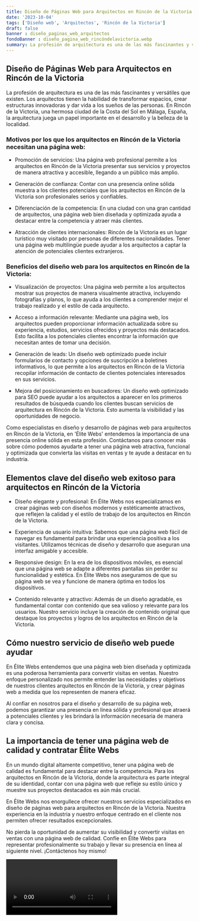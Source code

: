 ```yaml
---
title: Diseño de Páginas Web para Arquitectos en Rincón de la Victoria
date: '2023-10-04'
tags: ['Diseño web', 'Arquitectos', 'Rincón de la Victoria']
draft: false
banner : diseño_paginas_web_arquitectos
fondoBanner : diseño_pagina_web_rincóndelavictoria.webp
summary: La profesión de arquitectura es una de las más fascinantes y versátiles que existen. Los arquitectos tienen la habilidad de transformar espacios, crear estructuras innovadoras y dar vida a los sueños de las personas. En Rincón de la Victoria, una hermosa ciudad de la Costa del Sol en Málaga, España, la arquitectura juega un papel importante en el desarrollo y la belleza de la localidad. 
---
```


## Diseño de Páginas Web para Arquitectos en Rincón de la Victoria

La profesión de arquitectura es una de las más fascinantes y versátiles que existen. Los arquitectos tienen la habilidad de transformar espacios, crear estructuras innovadoras y dar vida a los sueños de las personas. En Rincón de la Victoria, una hermosa ciudad de la Costa del Sol en Málaga, España, la arquitectura juega un papel importante en el desarrollo y la belleza de la localidad. 

### Motivos por los que los arquitectos en Rincón de la Victoria necesitan una página web:

- Promoción de servicios: Una página web profesional permite a los arquitectos en Rincón de la Victoria presentar sus servicios y proyectos de manera atractiva y accesible, llegando a un público más amplio.

- Generación de confianza: Contar con una presencia online sólida muestra a los clientes potenciales que los arquitectos en Rincón de la Victoria son profesionales serios y confiables.

- Diferenciación de la competencia: En una ciudad con una gran cantidad de arquitectos, una página web bien diseñada y optimizada ayuda a destacar entre la competencia y atraer más clientes.

- Atracción de clientes internacionales: Rincón de la Victoria es un lugar turístico muy visitado por personas de diferentes nacionalidades. Tener una página web multilingüe puede ayudar a los arquitectos a captar la atención de potenciales clientes extranjeros.

### Beneficios del diseño web para los arquitectos en Rincón de la Victoria:

- Visualización de proyectos: Una página web permite a los arquitectos mostrar sus proyectos de manera visualmente atractiva, incluyendo fotografías y planos, lo que ayuda a los clientes a comprender mejor el trabajo realizado y el estilo de cada arquitecto.

- Acceso a información relevante: Mediante una página web, los arquitectos pueden proporcionar información actualizada sobre su experiencia, estudios, servicios ofrecidos y proyectos más destacados. Esto facilita a los potenciales clientes encontrar la información que necesitan antes de tomar una decisión.

- Generación de leads: Un diseño web optimizado puede incluir formularios de contacto y opciones de suscripción a boletines informativos, lo que permite a los arquitectos en Rincón de la Victoria recopilar información de contacto de clientes potenciales interesados en sus servicios.

- Mejora del posicionamiento en buscadores: Un diseño web optimizado para SEO puede ayudar a los arquitectos a aparecer en los primeros resultados de búsqueda cuando los clientes buscan servicios de arquitectura en Rincón de la Victoria. Esto aumenta la visibilidad y las oportunidades de negocio.

Como especialistas en diseño y desarrollo de páginas web para arquitectos en Rincón de la Victoria, en 'Élite Webs' entendemos la importancia de una presencia online sólida en esta profesión. Contáctanos para conocer más sobre cómo podemos ayudarte a tener una página web atractiva, funcional y optimizada que convierta las visitas en ventas y te ayude a destacar en tu industria.

<GifSeo />

<Cta />

## Elementos clave del diseño web exitoso para arquitectos en Rincón de la Victoria

- Diseño elegante y profesional: En Élite Webs nos especializamos en crear páginas web con diseños modernos y estéticamente atractivos, que reflejen la calidad y el estilo de trabajo de los arquitectos en Rincón de la Victoria.

- Experiencia de usuario intuitiva: Sabemos que una página web fácil de navegar es fundamental para brindar una experiencia positiva a los visitantes. Utilizamos técnicas de diseño y desarrollo que aseguran una interfaz amigable y accesible.

- Responsive design: En la era de los dispositivos móviles, es esencial que una página web se adapte a diferentes pantallas sin perder su funcionalidad y estética. En Élite Webs nos aseguramos de que su página web se vea y funcione de manera óptima en todos los dispositivos.

- Contenido relevante y atractivo: Además de un diseño agradable, es fundamental contar con contenido que sea valioso y relevante para los usuarios. Nuestro servicio incluye la creación de contenido original que destaque los proyectos y logros de los arquitectos en Rincón de la Victoria.

## Cómo nuestro servicio de diseño web puede ayudar

En Élite Webs entendemos que una página web bien diseñada y optimizada es una poderosa herramienta para convertir visitas en ventas. Nuestro enfoque personalizado nos permite entender las necesidades y objetivos de nuestros clientes arquitectos en Rincón de la Victoria, y crear páginas web a medida que los representen de manera eficaz.

Al confiar en nosotros para el diseño y desarrollo de su página web, podemos garantizar una presencia en línea sólida y profesional que atraerá a potenciales clientes y les brindará la información necesaria de manera clara y concisa.

## La importancia de tener una página web de calidad y contratar Élite Webs

En un mundo digital altamente competitivo, tener una página web de calidad es fundamental para destacar entre la competencia. Para los arquitectos en Rincón de la Victoria, donde la arquitectura es parte integral de su identidad, contar con una página web que refleje su estilo único y muestre sus proyectos destacados es aún más crucial.

En Élite Webs nos enorgullece ofrecer nuestros servicios especializados en diseño de páginas web para arquitectos en Rincón de la Victoria. Nuestra experiencia en la industria y nuestro enfoque centrado en el cliente nos permiten ofrecer resultados excepcionales.

No pierda la oportunidad de aumentar su visibilidad y convertir visitas en ventas con una página web de calidad. Confíe en Élite Webs para representar profesionalmente su trabajo y llevar su presencia en línea al siguiente nivel. ¡Contáctenos hoy mismo!

<Video />

<CtaBot job='Arquitectos' city='Rincón de la Victoria'/>

<Gmaps query='Rincón de la Victoria+españa+maps' />